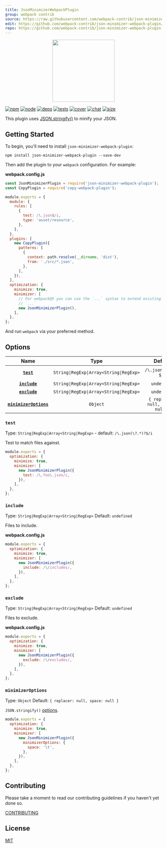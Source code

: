 ```yaml
---
title: JsonMinimizerWebpackPlugin
group: webpack contrib
source: https://raw.githubusercontent.com/webpack-contrib/json-minimizer-webpack-plugin/master/README.md
edit: https://github.com/webpack-contrib/json-minimizer-webpack-plugin/edit/master/README.md
repo: https://github.com/webpack-contrib/json-minimizer-webpack-plugin
---
```


<div align="center">
  <a href="https://github.com/webpack/webpack">
    <img
      width="200"
      height="200"
      src="https://webpack.js.org/assets/icon-square-big.svg"
    />
  </a>
</div>

[![npm][npm]][npm-url]
[![node][node]][node-url]
[![deps][deps]][deps-url]
[![tests][tests]][tests-url]
[![cover][cover]][cover-url]
[![chat][chat]][chat-url]
[![size][size]][size-url]

This plugin uses [JSON.stringify()](https://developer.mozilla.org/ru/docs/Web/JavaScript/Reference/Global_Objects/JSON/stringify) to minify your JSON.

## Getting Started

To begin, you'll need to install `json-minimizer-webpack-plugin`:

```console
npm install json-minimizer-webpack-plugin --save-dev
```

Then add the plugin to your `webpack` configuration. For example:

**webpack.config.js**

```js
const JsonMinimizerPlugin = require('json-minimizer-webpack-plugin');
const CopyPlugin = require('copy-webpack-plugin');

module.exports = {
  module: {
    rules: [
      {
        test: /\.json$/i,
        type: 'asset/resource',
      },
    ],
  },
  plugins: [
    new CopyPlugin({
      patterns: [
        {
          context: path.resolve(__dirname, 'dist'),
          from: './src/*.json',
        },
      ],
    }),
  ],
  optimization: {
    minimize: true,
    minimizer: [
      // For webpack@5 you can use the `...` syntax to extend existing minimizers (i.e. `terser-webpack-plugin`), uncomment the next line
      // `...`
      new JsonMinimizerPlugin(),
    ],
  },
};
```

And run `webpack` via your preferred method.

## Options

|                    Name                     |                  Type                   |              Default              | Description                                                                                                                    |
| :-----------------------------------------: | :-------------------------------------: | :-------------------------------: | :----------------------------------------------------------------------------------------------------------------------------- |
|             **[`test`](#test)**             | `String\|RegExp\|Array<String\|RegExp>` |        `/\.json(\?.*)?$/i`        | Test to match files against.                                                                                                   |
|          **[`include`](#include)**          | `String\|RegExp\|Array<String\|RegExp>` |            `undefined`            | Files to include.                                                                                                              |
|          **[`exclude`](#exclude)**          | `String\|RegExp\|Array<String\|RegExp>` |            `undefined`            | Files to exclude.                                                                                                              |
| **[`minimizerOptions`](#minimizerOptions)** |                `Object`                 | `{ replacer: null, space: null }` | `JSON.stringify()` [options](https://developer.mozilla.org/en-US/docs/Web/JavaScript/Reference/Global_Objects/JSON/stringify). |

### `test`

Type: `String|RegExp|Array<String|RegExp>` - default: `/\.json(\?.*)?$/i`

Test to match files against.

```js
module.exports = {
  optimization: {
    minimize: true,
    minimizer: [
      new JsonMinimizerPlugin({
        test: /\.foo\.json/i,
      }),
    ],
  },
};
```

### `include`

Type: `String|RegExp|Array<String|RegExp>`
Default: `undefined`

Files to include.

**webpack.config.js**

```js
module.exports = {
  optimization: {
    minimize: true,
    minimizer: [
      new JsonMinimizerPlugin({
        include: /\/includes/,
      }),
    ],
  },
};
```

### `exclude`

Type: `String|RegExp|Array<String|RegExp>`
Default: `undefined`

Files to exclude.

**webpack.config.js**

```js
module.exports = {
  optimization: {
    minimize: true,
    minimizer: [
      new JsonMinimizerPlugin({
        exclude: /\/excludes/,
      }),
    ],
  },
};
```

### `minimizerOptions`

Type: `Object`
Default: `{ replacer: null, space: null }`

`JSON.stringify()` [options](https://developer.mozilla.org/ru/docs/Web/JavaScript/Reference/Global_Objects/JSON/stringify).

```js
module.exports = {
  optimization: {
    minimize: true,
    minimizer: [
      new JsonMinimizerPlugin({
        minimizerOptions: {
          space: '\t',
        },
      }),
    ],
  },
};
```

## Contributing

Please take a moment to read our contributing guidelines if you haven't yet done so.

[CONTRIBUTING](https://github.com/webpack-contrib/json-minimizer-webpack-plugin/blob/master/.github/CONTRIBUTING.md)

## License

[MIT](https://github.com/webpack-contrib/json-minimizer-webpack-plugin/blob/master/LICENSE)

[npm]: https://img.shields.io/npm/v/json-minimizer-webpack-plugin.svg
[npm-url]: https://npmjs.com/package/json-minimizer-webpack-plugin
[node]: https://img.shields.io/node/v/json-minimizer-webpack-plugin.svg
[node-url]: https://nodejs.org
[deps]: https://david-dm.org/webpack-contrib/json-minimizer-webpack-plugin.svg
[deps-url]: https://david-dm.org/webpack-contrib/json-minimizer-webpack-plugin
[tests]: https://github.com/webpack-contrib/json-minimizer-webpack-plugin/workflows/json-minimizer-webpack-plugin/badge.svg
[tests-url]: https://github.com/webpack-contrib/json-minimizer-webpack-plugin/actions
[cover]: https://codecov.io/gh/webpack-contrib/json-minimizer-webpack-plugin/branch/master/graph/badge.svg
[cover-url]: https://codecov.io/gh/webpack-contrib/json-minimizer-webpack-plugin
[chat]: https://img.shields.io/badge/gitter-webpack%2Fwebpack-brightgreen.svg
[chat-url]: https://gitter.im/webpack/webpack
[size]: https://packagephobia.now.sh/badge?p=json-minimizer-webpack-plugin
[size-url]: https://packagephobia.now.sh/result?p=json-minimizer-webpack-plugin
